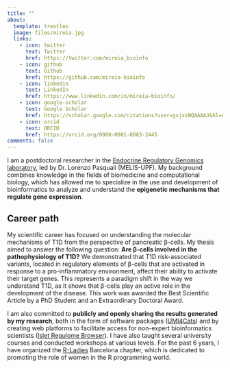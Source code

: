 ```yaml
---
title: ""
about:
  template: trestles
  image: files/mireia.jpg
  links:
    - icon: twitter
      text: Twitter
      href: https://twitter.com/mireia_bioinfo
    - icon: github
      text: Github
      href: https://github.com/mireia-bioinfo
    - icon: linkedin
      text: LinkedIn
      href: https://www.linkedin.com/in/mireia-bioinfo/
    - icon: google-scholar
      text: Google Scholar
      href: https://scholar.google.com/citations?user=gsjxsNQAAAAJ&hl=en
    - icon: orcid
      text: ORCID
      href: https://orcid.org/0000-0001-8083-2445
comments: false
---
```


I am a postdoctoral researcher in the [Endocrine Regulatory Genomics laboratory](https://www.endoregulatorygenomics.org/), led by Dr. Lorenzo Pasquali (MELIS-UPF). My background combines knowledge in the fields of biomedicine and computational biology, which has allowed me to specialize in the use and development of bioinformatics to analyze and understand the **epigenetic mechanisms that regulate gene expression**.

## Career path

My scientific career has focused on understanding the molecular mechanisms of T1D from the perspective of pancreatic β-cells. My thesis aimed to answer the following question: **Are β-cells involved in the pathophysiology of T1D?** We demonstrated that T1D risk-associated variants, located in regulatory elements of β-cells that are activated in response to a pro-inflammatory environment, affect their ability to activate their target genes. This represents a paradigm shift in the way we understand T1D, as it shows that β-cells play an active role in the development of the disease. This work was awarded the Best Scientific Article by a PhD Student and an Extraordinary Doctoral Award.

I am also committed to **publicly and openly sharing the results generated by my research**, both in the form of software packages ([UMI4Cats](https://bioconductor.org/packages/release/bioc/html/UMI4Cats.html)) and by creating web platforms to facilitate access for non-expert bioinformatics scientists ([Islet Regulome Browser](https://isletregulome.com)). I have also taught several university courses and conducted workshops at various levels. For the past 6 years, I have organized the [R-Ladies](https://rladies.org/) Barcelona chapter, which is dedicated to promoting the role of women in the R programming world.
